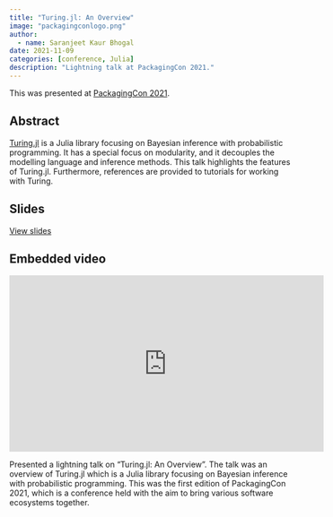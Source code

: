 ```yaml
---
title: "Turing.jl: An Overview"
image: "packagingconlogo.png"
author: 
  - name: Saranjeet Kaur Bhogal
date: 2021-11-09
categories: [conference, Julia]
description: "Lightning talk at PackagingCon 2021."
---
```


This was presented at [PackagingCon 2021](https://packaging-con.org/).

## Abstract

[Turing.jl](https://github.com/TuringLang/Turing.jl) is a Julia library focusing on Bayesian inference with probabilistic programming. It has a special focus on modularity, and it decouples the modelling language and inference methods. This talk highlights the features of Turing.jl. Furthermore, references are provided to tutorials for working with Turing.

## Slides
[View slides](https://github.com/SaranjeetKaur/PackagingCon2021_Slides_Lightning_Talk/)

## Embedded video
<iframe width="560" height="315" src="https://www.youtube.com/embed/BpRef4U-4sI?si=-B4mgKC9wX02KGYU" title="YouTube video player" frameborder="0" allow="accelerometer; autoplay; clipboard-write; encrypted-media; gyroscope; picture-in-picture; web-share" referrerpolicy="strict-origin-when-cross-origin" allowfullscreen></iframe>

Presented a lightning talk on “Turing.jl: An Overview”. The talk was an overview of Turing.jl which is a Julia library focusing on Bayesian inference with probabilistic programming. This was the first edition of PackagingCon 2021, which is a conference held with the aim to bring various software ecosystems together.